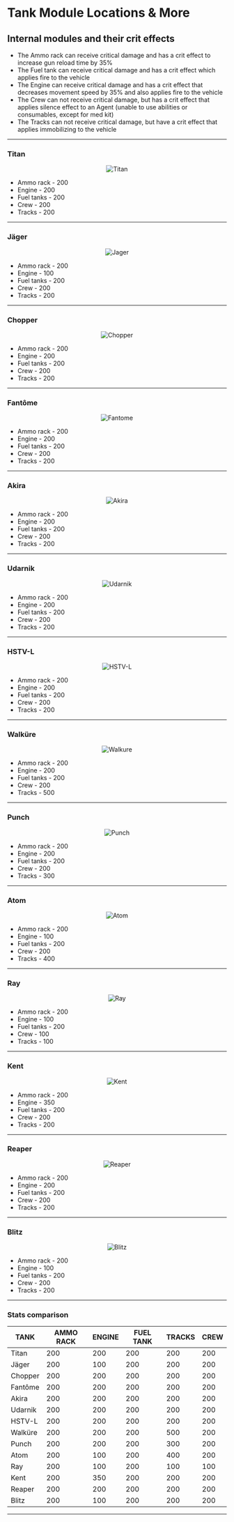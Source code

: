 # Tank Module Locations & More

## Internal modules and their crit effects

- The Ammo rack can receive critical damage and has a crit effect to increase gun reload time by 35%
- The Fuel tank can receive critical damage and has a crit effect which applies fire to the vehicle
- The Engine can receive critical damage and has a crit effect that decreases movement speed by 35% and also applies fire to the vehicle
- The Crew can not receive critical damage, but has a crit effect that applies silence effect to an Agent (unable to use abilities or consumables, except for med kit)
- The Tracks can not receive critical damage, but have a crit effect that applies immobilizing to the vehicle

---

### Titan

<div align="center">

![Titan](https://raw.githubusercontent.com/ThatSINEWAVE/pcw-bug-hunters/refs/heads/main/images/gameplay-mechanics/Module%20Locations/Titan.jpg)

</div>

- Ammo rack - 200
- Engine - 200
- Fuel tanks - 200
- Crew - 200
- Tracks - 200

---

### Jäger

<div align="center">

![Jager](https://raw.githubusercontent.com/ThatSINEWAVE/pcw-bug-hunters/refs/heads/main/images/gameplay-mechanics/Module%20Locations/Jager.jpg)

</div>

- Ammo rack - 200
- Engine - 100
- Fuel tanks - 200
- Crew - 200
- Tracks - 200

---

### Chopper

<div align="center">

![Chopper](https://raw.githubusercontent.com/ThatSINEWAVE/pcw-bug-hunters/refs/heads/main/images/gameplay-mechanics/Module%20Locations/Chopper.jpg)

</div>

- Ammo rack - 200
- Engine - 200
- Fuel tanks - 200
- Crew - 200
- Tracks - 200

---

### Fantôme

<div align="center">

![Fantome](https://raw.githubusercontent.com/ThatSINEWAVE/pcw-bug-hunters/refs/heads/main/images/gameplay-mechanics/Module%20Locations/Fantome.jpg)

</div>

- Ammo rack - 200
- Engine - 200
- Fuel tanks - 200
- Crew - 200
- Tracks - 200

---

### Akira

<div align="center">

![Akira](https://raw.githubusercontent.com/ThatSINEWAVE/pcw-bug-hunters/refs/heads/main/images/gameplay-mechanics/Module%20Locations/Akira.jpg)

</div>

- Ammo rack - 200
- Engine - 200
- Fuel tanks - 200
- Crew - 200
- Tracks - 200

---

### Udarnik

<div align="center">

![Udarnik](https://raw.githubusercontent.com/ThatSINEWAVE/pcw-bug-hunters/refs/heads/main/images/gameplay-mechanics/Module%20Locations/Udarnik.jpg)

</div>

- Ammo rack - 200
- Engine - 200
- Fuel tanks - 200
- Crew - 200
- Tracks - 200

---

### HSTV-L

<div align="center">

![HSTV-L](https://raw.githubusercontent.com/ThatSINEWAVE/pcw-bug-hunters/refs/heads/main/images/gameplay-mechanics/Module%20Locations/HSTV-L.jpg)

</div>

- Ammo rack - 200
- Engine - 200
- Fuel tanks - 200
- Crew - 200
- Tracks - 200

---

### Walküre

<div align="center">

![Walkure](https://raw.githubusercontent.com/ThatSINEWAVE/pcw-bug-hunters/refs/heads/main/images/gameplay-mechanics/Module%20Locations/Walkure.jpg)

</div>

- Ammo rack - 200
- Engine - 200
- Fuel tanks - 200
- Crew - 200
- Tracks - 500

---

### Punch

<div align="center">

![Punch](https://raw.githubusercontent.com/ThatSINEWAVE/pcw-bug-hunters/refs/heads/main/images/gameplay-mechanics/Module%20Locations/Punch.jpg)

</div>

- Ammo rack - 200
- Engine - 200
- Fuel tanks - 200
- Crew - 200
- Tracks - 300

---

### Atom

<div align="center">

![Atom](https://raw.githubusercontent.com/ThatSINEWAVE/pcw-bug-hunters/refs/heads/main/images/gameplay-mechanics/Module%20Locations/Atom.jpg)

</div>

- Ammo rack - 200
- Engine - 100
- Fuel tanks - 200
- Crew - 200
- Tracks - 400

---

### Ray

<div align="center">

![Ray](https://raw.githubusercontent.com/ThatSINEWAVE/pcw-bug-hunters/refs/heads/main/images/gameplay-mechanics/Module%20Locations/Ray.jpg)

</div>

- Ammo rack - 200
- Engine - 100
- Fuel tanks - 200
- Crew - 100
- Tracks - 100

---

### Kent

<div align="center">

![Kent](https://raw.githubusercontent.com/ThatSINEWAVE/pcw-bug-hunters/refs/heads/main/images/gameplay-mechanics/Module%20Locations/Kent.jpg)

</div>

- Ammo rack - 200
- Engine - 350
- Fuel tanks - 200
- Crew - 200
- Tracks - 200

---

### Reaper

<div align="center">

![Reaper](https://raw.githubusercontent.com/ThatSINEWAVE/pcw-bug-hunters/refs/heads/main/images/gameplay-mechanics/Module%20Locations/Reaper.jpg)

</div>

- Ammo rack - 200
- Engine - 200
- Fuel tanks - 200
- Crew - 200
- Tracks - 200

---

### Blitz

<div align="center">

![Blitz](https://raw.githubusercontent.com/ThatSINEWAVE/pcw-bug-hunters/refs/heads/main/images/gameplay-mechanics/Module%20Locations/Blitz.jpg)

</div>

- Ammo rack - 200
- Engine - 100
- Fuel tanks - 200
- Crew - 200
- Tracks - 200

---

### Stats comparison

<div align="center">

|TANK|AMMO RACK|ENGINE|FUEL TANK|TRACKS|CREW|
|-|-|-|-|-|-|
|Titan|200|200|200|200|200|
|Jäger|200|100|200|200|200|
|Chopper|200|200|200|200|200|
|Fantôme|200|200|200|200|200|
|Akira|200|200|200|200|200|
|Udarnik|200|200|200|200|200|
|HSTV-L|200|200|200|200|200|
|Walküre|200|200|200|500|200|
|Punch|200|200|200|300|200|
|Atom|200|100|200|400|200|
|Ray|200|100|200|100|100|
|Kent|200|350|200|200|200|
|Reaper|200|200|200|200|200|
|Blitz|200|100|200|200|200|

</div>

---